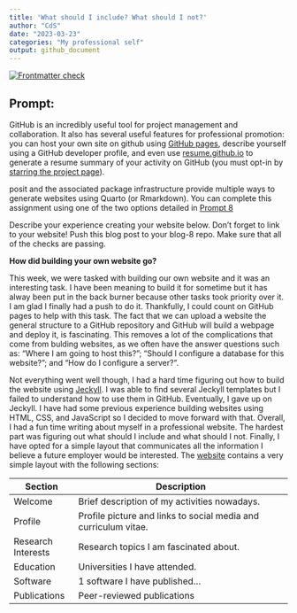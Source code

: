 ```yaml
---
title: 'What should I include? What should I not?'
author: "CdS"
date: "2023-03-23"
categories: "My professional self"
output: github_document
---
```


<!-- README.md is generated from README.Rmd. Please edit that file -->

<!-- badges: start -->

[![Frontmatter check](../../actions/workflows/check-yaml.yaml/badge.svg)](../../actions/workflows/check-yaml.yaml)

<!-- badges: end -->

## Prompt:

GitHub is an incredibly useful tool for project management and collaboration. It also has several useful features for professional promotion: you can host your own site on github using [GitHub pages](https://pages.github.com/), describe yourself using a GitHub developer profile, and even use [resume.github.io](http://resume.github.io/) to generate a resume summary of your activity on GitHub (you must opt-in by [starring the project page](https://github.com/resume/resume.github.com)).

posit and the associated package infrastructure provide multiple ways to generate websites using Quarto (or Rmarkdown). You can complete this assignment using one of the two options detailed in [Prompt 8](https://stat585-at-isu.github.io/blog-2023/Prompts/Blog-8/Prompt.html)

Describe your experience creating your website below. Don't forget to link to your website! Push this blog post to your blog-8 repo. Make sure that all of the checks are passing.

**How did building your own website go?**

This week, we were tasked with building our own website and it was an interesting task. I have been meaning to build it for sometime but it has alway been put in the back burner because other tasks took priority over it. I am glad I finally had a push to do it. Thankfully, I could count on GitHub pages to help with this task. The fact that we can upload a website the general structure to a GitHub repository and GitHub will build a webpage and deploy it, is fascinating. This removes a lot of the complications that come from bulding websites, as we often have the answer questions such as: "Where I am going to host this?"; "Should I configure a database for this website?"; and "How do I configure a server?".

Not everything went well though, I had a hard time figuring out how to build the website using [Jeckyll](https://jekyllrb.com/). I was able to find several Jeckyll templates but I failed to understand how to use them in GitHub. Eventually, I gave up on Jeckyll. I have had some previous experience building websites using HTML, CSS, and JavaScript so I decided to move forward with that. Overall, I had a fun time writing about myself in a professional website. The hardest part was figuring out what should I include and what should I not. Finally, I have opted for a simple layout that communicates all the information I believe a future employer would be interested. The [website](https://santos-cl.github.io/) contains a very simple layout with the following sections:

| Section            | Description                                                     |
|--------------------|-----------------------------------------------------------------|
| Welcome            | Brief description of my activities nowadays.                    |
| Profile            | Profile picture and links to social media and curriculum vitae. |
| Research Interests | Research topics I am fascinated about.                          |
| Education          | Universities I have attended.                                   |
| Software           | 1 software I have published...                                  |
| Publications       | Peer-reviewed publications                                      |
